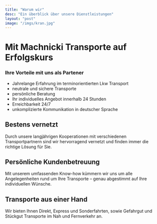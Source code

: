 ```yaml
---
title: "Warum wir"
desc: "Ein überblick über unsere Dienstleistungen"
layout: "post"
image: "/imgs/kran.jpg"
---
```


# Mit Machnicki Transporte auf Erfolgskurs

### Ihre Vorteile mit uns als Partener

- Jahrelange Erfahrung im terminorientierten Lkw Transport
- neutrale und sichere Transporte
- persönliche Beratung
- Ihr individuelles Angebot innerhalb 24 Stunden
- Erreichbarkeit 24/7
- unkomplizierte Kommunikation in deutscher Sprache

## Bestens vernetzt

Durch unsere langjährigen Kooperationen mit verschiedenen Transportpartnern sind wir hervorragend vernetzt und finden immer die richtige Lösung für Sie.

## Persönliche Kundenbetreuung

Mit unserem umfassenden Know-how kümmern wir uns um alle Angelegenheiten rund um Ihre Transporte – genau abgestimmt auf Ihre individuellen Wünsche.

## Transporte aus einer Hand

Wir bieten Ihnen Direkt, Express und Sonderfahrten, sowie Gefahrgut und Stückgut Transporte im Nah und Fernverkehr an.
